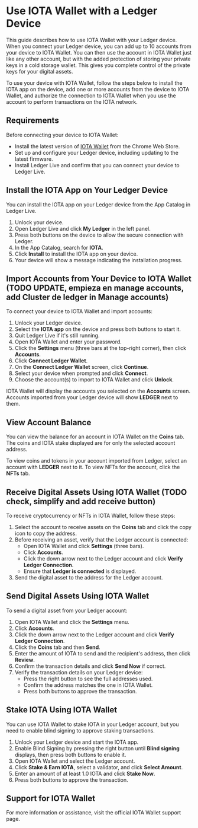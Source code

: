 # Use IOTA Wallet with a Ledger Device

This guide describes how to use IOTA Wallet with your Ledger device. When you connect your Ledger device, you can add up to 10 accounts from your device to IOTA Wallet. You can then use the account in IOTA Wallet just like any other account, but with the added protection of storing your private keys in a cold storage wallet. This gives you complete control of the private keys for your digital assets.

To use your device with IOTA Wallet, follow the steps below to install the IOTA app on the device, add one or more accounts from the device to IOTA Wallet, and authorize the connection to IOTA Wallet when you use the account to perform transactions on the IOTA network.

## Requirements

Before connecting your device to IOTA Wallet:

- Install the latest version of [IOTA Wallet](#) from the Chrome Web Store.
- Set up and configure your Ledger device, including updating to the latest firmware.
- Install Ledger Live and confirm that you can connect your device to Ledger Live.

## Install the IOTA App on Your Ledger Device

You can install the IOTA app on your Ledger device from the App Catalog in Ledger Live.

1. Unlock your device.
2. Open Ledger Live and click **My Ledger** in the left panel.
3. Press both buttons on the device to allow the secure connection with Ledger.
4. In the App Catalog, search for **IOTA**.
5. Click **Install** to install the IOTA app on your device.
6. Your device will show a message indicating the installation progress.

## Import Accounts from Your Device to IOTA Wallet (TODO UPDATE, empieza en manage accounts, add Cluster de ledger in Manage accounts)

To connect your device to IOTA Wallet and import accounts:

1. Unlock your Ledger device.
2. Select the **IOTA app** on the device and press both buttons to start it.
3. Quit Ledger Live if it's still running.
4. Open IOTA Wallet and enter your password.
5. Click the **Settings** menu (three bars at the top-right corner), then click **Accounts**.
6. Click **Connect Ledger Wallet**.
7. On the **Connect Ledger Wallet** screen, click **Continue**.
8. Select your device when prompted and click **Connect**.
9. Choose the account(s) to import to IOTA Wallet and click **Unlock**.

IOTA Wallet will display the accounts you selected on the **Accounts** screen. Accounts imported from your Ledger device will show **LEDGER** next to them.

## View Account Balance

You can view the balance for an account in IOTA Wallet on the **Coins** tab. The coins and IOTA stake displayed are for only the selected account address.

To view coins and tokens in your account imported from Ledger, select an account with **LEDGER** next to it. To view NFTs for the account, click the **NFTs** tab.

## Receive Digital Assets Using IOTA Wallet (TODO check, simplify and add receive button)

To receive cryptocurrency or NFTs in IOTA Wallet, follow these steps:

1. Select the account to receive assets on the **Coins** tab and click the copy icon to copy the address.
2. Before receiving an asset, verify that the Ledger account is connected:
    - Open IOTA Wallet and click **Settings** (three bars).
    - Click **Accounts**.
    - Click the down arrow next to the Ledger account and click **Verify Ledger Connection**.
    - Ensure that **Ledger is connected** is displayed.
3. Send the digital asset to the address for the Ledger account.

## Send Digital Assets Using IOTA Wallet

To send a digital asset from your Ledger account:

1. Open IOTA Wallet and click the **Settings** menu.
2. Click **Accounts**.
3. Click the down arrow next to the Ledger account and click **Verify Ledger Connection**.
4. Click the **Coins** tab and then **Send**.
5. Enter the amount of IOTA to send and the recipient's address, then click **Review**.
6. Confirm the transaction details and click **Send Now** if correct.
7. Verify the transaction details on your Ledger device:
    - Press the right button to see the full addresses used.
    - Confirm the address matches the one in IOTA Wallet.
    - Press both buttons to approve the transaction.

## Stake IOTA Using IOTA Wallet

You can use IOTA Wallet to stake IOTA in your Ledger account, but you need to enable blind signing to approve staking transactions.

1. Unlock your Ledger device and start the IOTA app.
2. Enable Blind Signing by pressing the right button until **Blind signing** displays, then press both buttons to enable it.
3. Open IOTA Wallet and select the Ledger account.
4. Click **Stake & Earn IOTA**, select a validator, and click **Select Amount**.
5. Enter an amount of at least 1.0 IOTA and click **Stake Now**.
6. Press both buttons to approve the transaction.

## Support for IOTA Wallet

For more information or assistance, visit the official IOTA Wallet support page.
